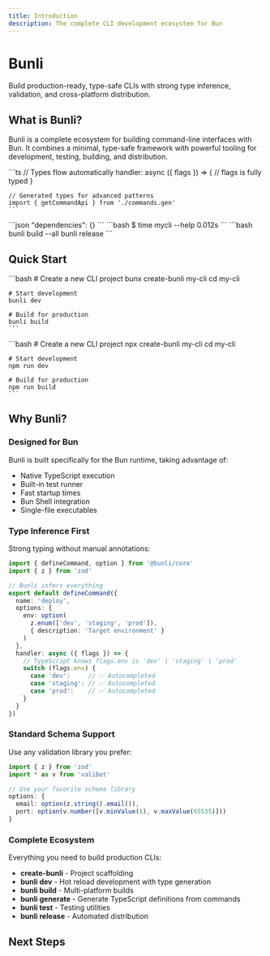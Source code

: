 ```yaml
---
title: Introduction
description: The complete CLI development ecosystem for Bun
---
```



# Bunli

Build production-ready, type-safe CLIs with strong type inference, validation, and cross-platform distribution.

## What is Bunli?

Bunli is a complete ecosystem for building command-line interfaces with Bun. It combines a minimal, type-safe framework with powerful tooling for development, testing, building, and distribution.

<Cards>
  <Card title="Type-Safe" description="Full TypeScript support with automatic type inference and code generation">
    ```ts
    // Types flow automatically
    handler: async ({ flags }) => {
      // flags is fully typed
    }
    
    // Generated types for advanced patterns
    import { getCommandApi } from './commands.gen'
    ```
  </Card>
  <Card title="Zero Dependencies" description="Pure implementation with no external dependencies">
    ```json
    "dependencies": {}
    ```
  </Card>
  <Card title="Fast Startup" description="Leverages Bun's quick boot time for instant CLI response">
    ```bash
    $ time mycli --help
    0.012s
    ```
  </Card>
  <Card title="Production Ready" description="Automated builds, releases, and cross-platform distribution">
    ```bash
    bunli build --all
    bunli release
    ```
  </Card>
</Cards>

## Quick Start

<Tabs groupId="package-manager" defaultValue="bun">
  <Tab value="bun" label="Bun">
    ```bash
    # Create a new CLI project
    bunx create-bunli my-cli
    cd my-cli
    
    # Start development
    bunli dev
    
    # Build for production
    bunli build
    ```
  </Tab>
  <Tab value="npm" label="npm">
    ```bash
    # Create a new CLI project
    npx create-bunli my-cli
    cd my-cli
    
    # Start development
    npm run dev
    
    # Build for production
    npm run build
    ```
  </Tab>
</Tabs>

## Why Bunli?

### Designed for Bun

Bunli is built specifically for the Bun runtime, taking advantage of:
- Native TypeScript execution
- Built-in test runner
- Fast startup times
- Bun Shell integration
- Single-file executables

### Type Inference First

Strong typing without manual annotations:

```typescript
import { defineCommand, option } from '@bunli/core'
import { z } from 'zod'

// Bunli infers everything
export default defineCommand({
  name: 'deploy',
  options: {
    env: option(
      z.enum(['dev', 'staging', 'prod']),
      { description: 'Target environment' }
    )
  },
  handler: async ({ flags }) => {
    // TypeScript knows flags.env is 'dev' | 'staging' | 'prod'
    switch (flags.env) {
      case 'dev':     // ✅ Autocompleted
      case 'staging': // ✅ Autocompleted
      case 'prod':    // ✅ Autocompleted
    }
  }
})
```

### Standard Schema Support

Use any validation library you prefer:

```typescript
import { z } from 'zod'
import * as v from 'valibot'

// Use your favorite schema library
options: {
  email: option(z.string().email()),
  port: option(v.number([v.minValue(1), v.maxValue(65535)]))
}
```

### Complete Ecosystem

Everything you need to build production CLIs:

- **create-bunli** - Project scaffolding
- **bunli dev** - Hot reload development with type generation
- **bunli build** - Multi-platform builds
- **bunli generate** - Generate TypeScript definitions from commands
- **bunli test** - Testing utilities
- **bunli release** - Automated distribution

## Next Steps

<Cards>
  <Card 
    title="Getting Started" 
    description="Create your first Bunli CLI"
    href="/docs/getting-started"
  />
  <Card 
    title="Core Concepts" 
    description="Learn the fundamentals"
    href="/docs/core-concepts/commands"
  />
  <Card
    title="Examples" 
    description="See Bunli in action"
    href="/docs/examples/hello-world"
  />
  <Card 
    title="API Reference" 
    description="Explore the full API"
    href="/docs/api/create-cli"
  />
</Cards>